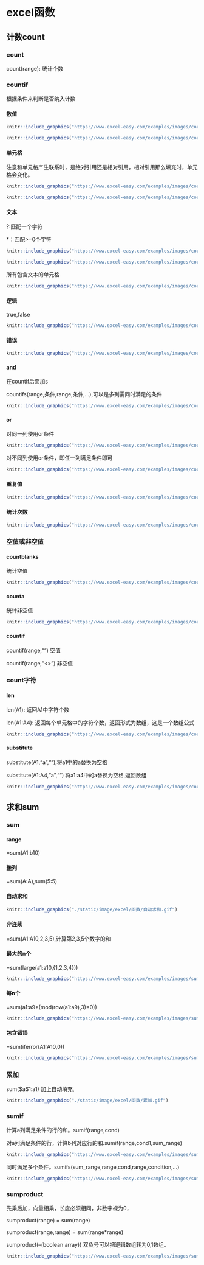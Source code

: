 # excel函数

## 计数count

### count

count(range): 统计个数

### countif {.tabset}

根据条件来判断是否纳入计数

#### 数值

```r
knitr::include_graphics("https://www.excel-easy.com/examples/images/countif/simple-countif-function.png")
```

```r
knitr::include_graphics("https://www.excel-easy.com/examples/images/countif/simple-countif-function.png")
```

#### 单元格

注意和单元格产生联系时，是绝对引用还是相对引用，相对引用那么填充时，单元格会变化。

```r
knitr::include_graphics("https://www.excel-easy.com/examples/images/countif/count-cells-equal-to-cell-value.png")
```

```r
knitr::include_graphics("https://www.excel-easy.com/examples/images/countif/countif-function-ampersand-operator.png")
```

#### 文本

?:匹配一个字符

\*：匹配>=0个字符

```r
knitr::include_graphics("https://www.excel-easy.com/examples/images/countif/countif-function-question-mark.png")
```

```r
knitr::include_graphics("https://www.excel-easy.com/examples/images/countif/count-all-occurrences.png")
```

所有包含文本的单元格

```r
knitr::include_graphics("https://www.excel-easy.com/examples/images/countif/count-all-occurrences.png")
```

#### 逻辑

true,false

```r
knitr::include_graphics("https://www.excel-easy.com/examples/images/countif/count-true.png")
```

#### 错误

```r
knitr::include_graphics("https://www.excel-easy.com/examples/images/countif/count-errors.png")
```

#### and

在countif后面加s

countifs(range,条件,range,条件,...),可以是多列需同时满足的条件

```r
knitr::include_graphics("https://www.excel-easy.com/examples/images/countif/countifs-function.png")
```

#### or

对同一列使用or条件

```r
knitr::include_graphics("https://www.excel-easy.com/examples/images/countif/simple-or-criteria.png")
```

对不同列使用or条件，即任一列满足条件即可

```r
knitr::include_graphics("https://www.excel-easy.com/examples/images/countif/count-with-or-criteria.png")
```

#### 重复值

```r
knitr::include_graphics("https://www.excel-easy.com/examples/images/countif/use-countif-to-find-duplicates.png")
```

#### 统计次数

```r
knitr::include_graphics("https://www.excel-easy.com/examples/images/countif/count-how-many-times-each-value-occurs.png")
```

### 空值或非空值 {.tabset}

#### countblanks

统计空值

```r
knitr::include_graphics("https://www.excel-easy.com/examples/images/count-blank-nonblank-cells/countblank-function.png")
```

#### counta

统计非空值

```r
knitr::include_graphics("https://www.excel-easy.com/examples/images/count-blank-nonblank-cells/counta-function.png")
```

#### countif

countif(range,"") 空值

countif(range,"<>") 非空值

### count字符 {.tabset}

#### len

len(A1): 返回A1中字符个数

len(A1:A4): 返回每个单元格中的字符个数，返回形式为数组，这是一个数组公式

```r
knitr::include_graphics("https://www.excel-easy.com/examples/images/count-characters/count-characters-in-a-range-of-cells.png")
```

#### substitute

substitute(A1,"a",""),将a1中的a替换为空格

substitute(A1:A4,"a","") 将a1:a4中的a替换为空格,返回数组

```r
knitr::include_graphics("https://www.excel-easy.com/examples/images/count-characters/count-specific-character-in-a-range-of-cells.png")
```

## 求和sum

### sum {.tabset}

#### range

=sum(A1:b10)

#### 整列

=sum(A:A),sum(5:5)

#### 自动求和

```r
knitr::include_graphics("./static/image/excel/函数/自动求和.gif")
```

#### 非连续

=sum(A1:A10,2,3,5),计算第2,3,5个数字的和

#### 最大的n个

=sum(large(a1:a10,{1,2,3,4}))

```r
knitr::include_graphics("https://www.excel-easy.com/examples/images/sum/sum-largest-numbers.png")
```

#### 每n个

=sum(a1:a9*(mod(row(a1:a9),3)=0))

```r
knitr::include_graphics("https://www.excel-easy.com/examples/images/sum/sum-every-nth-row.png")
```

#### 包含错误

=sum(iferror(A1:A10,0))

```r
knitr::include_graphics("https://www.excel-easy.com/examples/images/sum/sum-range-with-errors.png")
```

### 累加

sum(\$a\$1:a1) 加上自动填充,

```r
knitr::include_graphics("./static/image/excel/函数/累加.gif")
```

### sumif

计算a列满足条件的行的和。sumif(range,cond)

对a列满足条件的行，计算b列对应行的和.sumif(range,cond1,sum_range)

```r
knitr::include_graphics("https://www.excel-easy.com/examples/images/sumif/sum-if-date-is-greater-than.png")
```

同时满足多个条件。sumifs(sum_range,range,cond,range,condition,...)

```r
knitr::include_graphics("https://www.excel-easy.com/examples/images/sumif/sum-if-date-is-between.png")
```

### sumproduct

先乘后加，向量相乘，长度必须相同，非数字视为0，

sumproduct(range) = sum(range)

sumproduct(range,range) = sum(range*range)

sumproduct(--(boolean array)) 双负号可以把逻辑数组转为0,1数组。

```r
knitr::include_graphics("https://www.excel-easy.com/examples/images/sumproduct/sumproduct-function.png")
```

